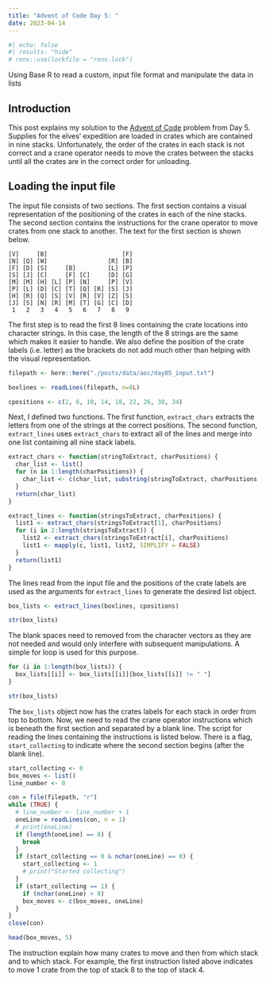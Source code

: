 ```yaml
---
title: "Advent of Code Day 5: "
date: 2023-04-14
---
```

```r
#| echo: false
#| results: "hide"
# renv::use(lockfile = "renv.lock")
```
Using Base R to read a custom, input file format and manipulate the data in lists

## Introduction

This post explains my solution to the [Advent of Code](http://adventofcode.com/) problem from Day 5. Supplies for the elves' expedition are loaded in crates which are contained in nine stacks.  Unfortunately, the order of the crates in each stack is not correct and a crane operator needs to move the crates between the stacks until all the crates are in the correct order for unloading.

## Loading the input file

The input file consists of two sections.  The first section contains a visual representation of the positioning of the crates in each of the nine stacks.  The second section contains the instructions for the crane operator to move crates from one stack to another.  The text for the first section is shown below.

```
[V]     [B]                     [F]
[N] [Q] [W]                 [R] [B]
[F] [D] [S]     [B]         [L] [P]
[S] [J] [C]     [F] [C]     [D] [G]
[M] [M] [H] [L] [P] [N]     [P] [V]
[P] [L] [D] [C] [T] [Q] [R] [S] [J]
[H] [R] [Q] [S] [V] [R] [V] [Z] [S]
[J] [S] [N] [R] [M] [T] [G] [C] [D]
 1   2   3   4   5   6   7   8   9 
```

The first step is to read the first 8 lines containing the crate locations into character strings.  In this case, the length of the 8 strings are the same which makes it easier to handle.  We also define the position of the crate labels (i.e. letter) as the brackets do not add much other than helping with the visual representation.
```r
filepath <- here::here("./posts/data/aoc/day05_input.txt")

boxlines <- readLines(filepath, n=8L)

cpositions <- c(2, 6, 10, 14, 18, 22, 26, 30, 34)
```

Next, I defined two functions.  The first function, ```extract_chars``` extracts the letters from one of the strings at the correct positions.  The second function, ```extract_lines``` uses ```extract_chars``` to extract all of the lines and merge into one list containing all nine stack labels.

```r
extract_chars <- function(stringToExtract, charPositions) {
  char_list <- list()
  for (n in 1:length(charPositions)) {
    char_list <- c(char_list, substring(stringToExtract, charPositions[n], charPositions[n]))
  }
  return(char_list)
}

extract_lines <- function(stringsToExtract, charPositions) {
  list1 <- extract_chars(stringsToExtract[1], charPositions)
  for (i in 2:length(stringsToExtract)) {
    list2 <- extract_chars(stringsToExtract[i], charPositions)
    list1 <- mapply(c, list1, list2, SIMPLIFY = FALSE)
  }
  return(list1)
}
```

The lines read from the input file and the positions of the crate labels are used as the arguments for ```extract_lines``` to generate the desired list object.
```r
box_lists <- extract_lines(boxlines, cpositions)

str(box_lists)
```
The blank spaces need to removed from the character vectors as they are not needed and would only interfere with subsequent manipulations.  A simple for loop is used for this purpose.

```r
for (i in 1:length(box_lists)) {
  box_lists[[i]] <- box_lists[[i]][box_lists[[i]] != " "]
}

str(box_lists)
```
The ```box_lists``` object now has the crates labels for each stack in order from top to bottom.  Now, we need to read the crane operator instructions which is beneath the first section and separated by a blank line.  The script for reading the lines containing the instructions is listed below.  There is a flag, ```start_collecting``` to indicate where the second section begins (after the blank line).

```r
start_collecting <- 0
box_moves <- list()
line_number <- 0

con = file(filepath, "r")
while (TRUE) {
  # line_number <- line_number + 1
  oneLine = readLines(con, n = 1)
  # print(oneLine)
  if (length(oneLine) == 0) {
    break
  }
  if (start_collecting == 0 & nchar(oneLine) == 0) {
    start_collecting <- 1
    # print("Started collecting")
  }
  if (start_collecting == 1) {
    if (nchar(oneLine) > 0)  
    box_moves <- c(box_moves, oneLine)
  }
}
close(con)

head(box_moves, 5)
```
The instruction explain how many crates to move and then from which stack and to which stack.  For example, the first instruction listed above indicates to move 1 crate from the top of stack 8 to the top of stack 4.





